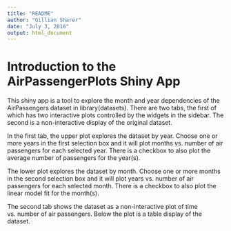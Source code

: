 ```yaml
---
title: "README"
author: "Gillian Sharer"
date: "July 3, 2016"
output: html_document
---
```


# Introduction to the AirPassengerPlots Shiny App
This shiny app is a tool to explore the month and year dependencies of the 
AirPassengers dataset in library(datasets). There are two tabs, the first of which
has two interactive plots controlled by the widgets in the sidebar. The second is 
a non-interactive display of the original dataset. 

In the first tab, the upper plot explores the dataset by year. Choose one or more 
years in the first selection box and it will plot months vs. number of air passengers 
for each selected year. There is a checkbox to also plot the average number of 
passengers for the year(s).

The lower plot explores the dataset by month. Choose one or more months in the
second selection box and it will plot years vs. number of air passengers for each
selected month. There is a checkbox to also plot the linear model fit for the 
month(s).

The second tab shows the dataset as a non-interactive plot of time vs. number of 
air passengers. Below the plot is a table display of the dataset.



